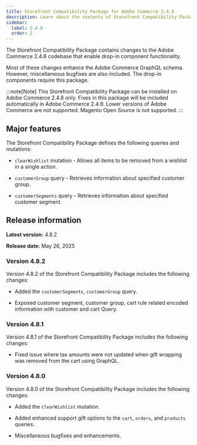 ```yaml
---
title: Storefront Compatibility Package for Adobe Commerce 2.4.8
description: Learn about the contents of Storefront Compatibility Package, which can be used with Adobe Commerce 2.4.8.
sidebar:
  label: 2.4.8
  order: 2
---
```



The Storefront Compatibility Package contains changes to the Adobe Commerce 2.4.8 codebase that enable drop-in component functionality.

Most of these changes enhance the Adobe Commerce GraphQL schema. However, miscellaneous bugfixes are also included. The drop-in components require this package.

:::note[Note]
This Storefront Compatibility Package can be installed on Adobe Commerce 2.4.8 only. Fixes in this package will be included automatically in Adobe Commerce 2.4.9. Lower versions of Adobe Commerce are not supported. Magento Open Source is not supported.
:::

## Major features

The Storefront Compatibility Package defines the following queries and mutations:

- `clearWishlist` mutation - Allows all items to be removed from a wishlist in a single action.

- `customerGroup` query - Retrieves information about specified customer group.

- `customerSegments` query - Retrieves information about specified customer segment.

## Release information

**Latest version:** 4.8.2

**Release date:** May 26, 2025


### Version 4.8.2

Version 4.8.2 of the Storefront Compatibility Package includes the following changes:

* Added the `customerSegments`, `customerGroup` query.

* Exposed customer segment, customer group, cart rule related encoded information with customer and cart Query.


### Version 4.8.1

Version 4.8.1 of the Storefront Compatibility Package includes the following changes:

* Fixed issue where tax amounts were not updated when gift wrapping was removed from the cart using GraphQL.

### Version 4.8.0

Version 4.8.0 of the Storefront Compatibility Package includes the following changes:

* Added the `clearWishlist` mutation.

* Added enhanced support gift options to the `cart`, `orders`, and `products` queries.

* Miscellaneous bugfixes and enhancements.
